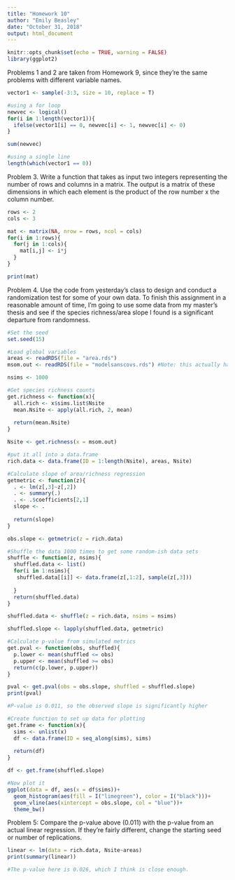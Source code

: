 ```yaml
---
title: "Homework 10"
author: "Emily Beasley"
date: "October 31, 2018"
output: html_document
---
```


```r
knitr::opts_chunk$set(echo = TRUE, warning = FALSE)
library(ggplot2)
```

Problems 1 and 2 are taken from Homework 9, since they're the same problems with different variable names.
```r
vector1 <- sample(-3:3, size = 10, replace = T)

#using a for loop
newvec <- logical()
for(i in 1:length(vector1)){
  ifelse(vector1[i] == 0, newvec[i] <- 1, newvec[i] <- 0)
}

sum(newvec)

#using a single line
length(which(vector1 == 0))
```

Problem 3. Write a function that takes as input two integers representing the number of rows and columns in a matrix. The output is a matrix of these dimensions in which each element is the product of the row number x the column number.
```r
rows <- 2
cols <- 3

mat <- matrix(NA, nrow = rows, ncol = cols)
for(i in 1:rows){
  for(j in 1:cols){
    mat[i,j] <- i*j
  }
}

print(mat)
```

Problem 4. Use the code from yesterday’s class to design and conduct a randomization test for some of your own data. To finish this assignment in a reasonable amount of time, I'm going to use some data from my master's thesis and see if the species richness/area slope I found is a significant departure from randomness.
```r
#Set the seed
set.seed(15)

#Load global variables
areas <- readRDS(file = "area.rds")
msom.out <- readRDS(file = "modelsanscovs.rds") #Note: this actually had covs

nsims <- 1000

#Get species richness counts
get.richness <- function(x){
  all.rich <- x$sims.list$Nsite
  mean.Nsite <- apply(all.rich, 2, mean)
  
  return(mean.Nsite)
}

Nsite <- get.richness(x = msom.out)

#put it all into a data.frame
rich.data <- data.frame(ID = 1:length(Nsite), areas, Nsite)

#Calculate slope of area/richness regression
getmetric <- function(z){
  . <- lm(z[,3]~z[,2])
  . <- summary(.)
  . <- .$coefficients[2,1]
  slope <- .
  
  return(slope)
}

obs.slope <- getmetric(z = rich.data)

#Shuffle the data 1000 times to get some random-ish data sets
shuffle <- function(z, nsims){
  shuffled.data <- list()
  for(i in 1:nsims){
   shuffled.data[[i]] <- data.frame(z[,1:2], sample(z[,3]))
   
  }
  return(shuffled.data)
}

shuffled.data <- shuffle(z = rich.data, nsims = nsims)

shuffled.slope <- lapply(shuffled.data, getmetric)

#Calculate p-value from simulated metrics
get.pval <- function(obs, shuffled){
  p.lower <- mean(shuffled <= obs)
  p.upper <- mean(shuffled >= obs)
  return(c(p.lower, p.upper))
}

pval <- get.pval(obs = obs.slope, shuffled = shuffled.slope)
print(pval)

#P-value is 0.011, so the observed slope is significantly higher

#Create function to set up data for plotting
get.frame <- function(x){
  sims <- unlist(x)
  df <- data.frame(ID = seq_along(sims), sims)
  
  return(df)
}

df <- get.frame(shuffled.slope)

#Now plot it
ggplot(data = df, aes(x = df$sims))+
  geom_histogram(aes(fill = I("limegreen"), color = I("black")))+
  geom_vline(aes(xintercept = obs.slope, col = "blue"))+
  theme_bw()
```

Problem 5: Compare the p-value above (0.011) with the p-value from an actual linear regression. If they're fairly different, change the starting seed or number of replications.

```r
linear <- lm(data = rich.data, Nsite~areas)
print(summary(linear))

#The p-value here is 0.026, which I think is close enough.
```